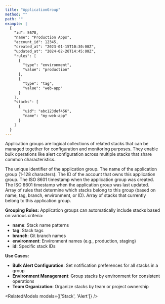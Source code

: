 ```yaml
---
title: "ApplicationGroup"
method: ""
path: ""
example: |
  {
    "id": 5678,
    "name": "Production Apps",
    "account_id": 12345,
    "created_at": "2023-01-15T10:30:00Z",
    "updated_at": "2024-02-20T14:45:00Z",
    "rules": [
      {
        "type": "environment",
        "value": "production"
      },
      {
        "type": "tag",
        "value": "web-app"
      }
    ],
    "stacks": [
      {
        "uid": "abc123def456",
        "name": "my-web-app"
      }
    ]
  }
---
```


Application groups are logical collections of related stacks that can be managed together for configuration and monitoring purposes. They enable bulk operations like alert configuration across multiple stacks that share common characteristics.

<Model>
    <ModelProperty name="id" type="integer">
        The unique identifier of the application group.
    </ModelProperty>
    <ModelProperty name="name" type="string">
        The name of the application group (1-128 characters).
    </ModelProperty>
    <ModelProperty name="account_id" type="integer">
        The ID of the account that owns this application group.
    </ModelProperty>
    <ModelProperty name="created_at" type="string">
        The ISO 8601 timestamp when the application group was created.
    </ModelProperty>
    <ModelProperty name="updated_at" type="string">
        The ISO 8601 timestamp when the application group was last updated.
    </ModelProperty>
    <ModelProperty name="rules" type="array">
        Array of rules that determine which stacks belong to this group (based on name, tag, branch, environment, or ID).
    </ModelProperty>
    <ModelProperty name="stacks" type="array">
        Array of stacks that currently belong to this application group.
    </ModelProperty>
</Model>

**Grouping Rules:**
Application groups can automatically include stacks based on various criteria:
- **name**: Stack name patterns
- **tag**: Stack tags
- **branch**: Git branch names
- **environment**: Environment names (e.g., production, staging)
- **id**: Specific stack IDs

**Use Cases:**
- **Bulk Alert Configuration**: Set notification preferences for all stacks in a group
- **Environment Management**: Group stacks by environment for consistent operations
- **Team Organization**: Organize stacks by team or project ownership

<RelatedModels models={['Stack', 'Alert']} />
